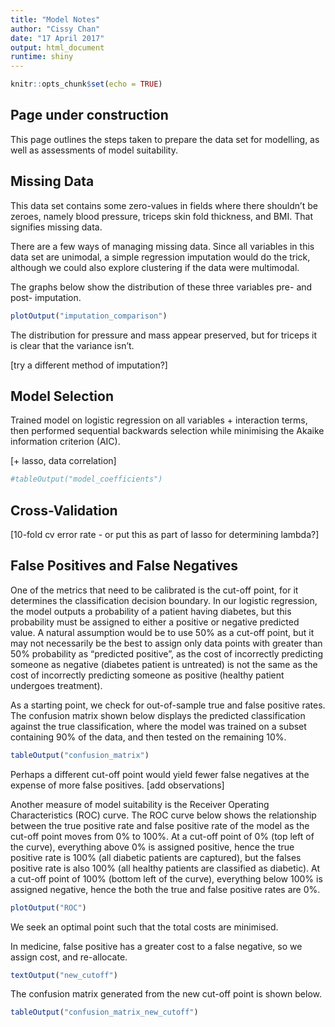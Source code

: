 ```yaml
---
title: "Model Notes"
author: "Cissy Chan"
date: "17 April 2017"
output: html_document
runtime: shiny
---
```


```r
knitr::opts_chunk$set(echo = TRUE)
```

## Page under construction

This page outlines the steps taken to prepare the data set for modelling, as well as assessments of model suitability.

## Missing Data

This data set contains some zero-values in fields where there shouldn't be zeroes, namely blood pressure, triceps skin fold thickness, and BMI. That signifies missing data.

There are a few ways of managing missing data. Since all variables in this data set are unimodal, a simple regression imputation would do the trick, although we could also explore clustering if the data were multimodal.

The graphs below show the distribution of these three variables pre- and post- imputation.

```r
plotOutput("imputation_comparison")
```

The distribution for pressure and mass appear preserved, but for triceps it is clear that the variance isn't.

[try a different method of imputation?]

## Model Selection

Trained model on logistic regression on all variables + interaction terms, then performed sequential backwards selection while minimising the Akaike information criterion (AIC).

[+ lasso, data correlation]

```r
#tableOutput("model_coefficients")
```

## Cross-Validation

[10-fold cv error rate - or put this as part of lasso for determining lambda?]

## False Positives and False Negatives

One of the metrics that need to be calibrated is the cut-off point, for it determines the classification decision boundary. In our logistic regression, the model outputs a probability of a patient having diabetes, but this probability must be assigned to either a positive or negative predicted value. A natural assumption would be to use 50% as a cut-off point, but it may not necessarily be the best to assign only data points with greater than 50% probability as "predicted positive", as the cost of incorrectly predicting someone as negative (diabetes patient is untreated) is not the same as the cost of incorrectly predicting someone as positive (healthy patient undergoes treatment).

As a starting point, we check for out-of-sample true and false positive rates. The confusion matrix shown below displays the predicted classification against the true classification, where the model was trained on a subset containing 90% of the data, and then tested on the remaining 10%.

```r
tableOutput("confusion_matrix")
```

Perhaps a different cut-off point would yield fewer false negatives at the expense of more false positives. [add observations]

Another measure of model suitability is the Receiver Operating Characteristics (ROC) curve. The ROC curve below shows the relationship between the true positive rate and false positive rate of the model as the cut-off point moves from 0% to 100%. At a cut-off point of 0% (top left of the curve), everything above 0% is assigned positive, hence the true positive rate is 100% (all diabetic patients are captured), but the falses positive rate is also 100% (all healthy patients are classified as diabetic). At a cut-off point of 100% (bottom left of the curve), everything below 100% is assigned negative, hence the both the true and false positive rates are 0%.

```r
plotOutput("ROC")
```

We seek an optimal point such that the total costs are minimised.

In medicine, false positive has a greater cost to a false negative, so we assign cost, and re-allocate.

```r
textOutput("new_cutoff")
```

The confusion matrix generated from the new cut-off point is shown below.

```r
tableOutput("confusion_matrix_new_cutoff")
```





